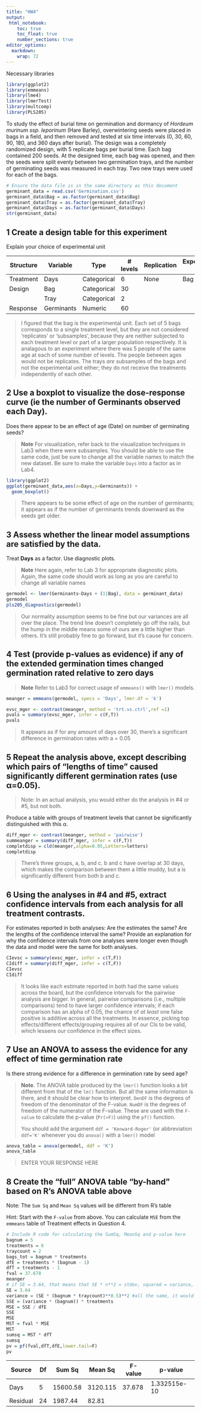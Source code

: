```yaml
---
title: "HW4"
output: 
 html_notebook:
    toc: true
    toc_float: true
    number_sections: true
editor_options: 
  markdown: 
    wrap: 72
---
```


Necessary libraries

```r
library(ggplot2)
library(emmeans)
library(lme4)
library(lmerTest)
library(multcomp)
library(PLS205)
```

To study the effect of burial time on germination and dormancy of
*Hordeum murinum ssp. leporinum* (Hare Barley), overwintering seeds were
placed in bags in a field, and then removed and tested at six time
intervals (0, 30, 60, 90, 180, and 360 days after burial). The design
was a completely randomized design, with 5 replicate bags per burial
time. Each bag contained 200 seeds. At the designed time, each bag was
opened, and then the seeds were split evenly between two germination
trays, and the number of germinating seeds was measured in each tray.
Two new trays were used for each of the bags.

```r
# Ensure the data file is in the same directory as this document
germinant_data = read.csv('Germination.csv')
germinant_data$Bag = as.factor(germinant_data$Bag)
germinant_data$Tray = as.factor(germinant_data$Tray)
germinant_data$Days = as.factor(germinant_data$Days)
str(germinant_data)
```

## 1 Create a design table for this experiment

Explain your choice of experimental unit

| Structure | Variable   | Type        | \# levels | Replication | Experimental Unit |
|------------|------------|------------|------------|------------|-------------|
| Treatment | Days       | Categorical | 6         | None        | Bag               |
| Design    | Bag        | Categorical | 30        |             |                   |
|           | Tray       | Categorical | 2         |             |                   |
| Response  | Germinants | Numeric     | 60        |             |                   |

> I figured that the bag is the experimental unit. Each set of 5 bags
> corresponds to a single treatment level, but they are not considered
> 'replicates' or 'subsamples', because they are neither subjected to
> each treatment level or part of a larger population respectively. It
> is analagous to an experiment where there was 5 people of the same age
> at each of some number of levels. The people between ages would not be
> replicates. The trays *are* subsamples of the bags and not the
> experimental unit either; they do not receive the treatments
> independently of each other.

## 2 Use a boxplot to visualize the dose-response curve (ie the number of Germinants observed each Day).

Does there appear to be an effect of age (Date) on number of germinating
seeds?

> **Note** For visualization, refer back to the visualization techniques
> in Lab3 when there were subsamples. You should be able to use the same
> code, just be sure to change all the variable names to match the new
> dataset. Be sure to make the variable `Days` into a factor as in Lab4.

```r
library(ggplot2)
ggplot(germinant_data,aes(x=Days,y=Germinants)) + 
  geom_boxplot()
```

> There appears to be some effect of age on the number of germinants; it
> appears as if the number of germinants trends downward as the seeds
> get older.

## 3 Assess whether the linear model assumptions are satisfied by the data.

Treat **Days** as a factor. Use diagnostic plots.

> **Note** Here again, refer to Lab 3 for appropriate diagnostic plots.
> Again, the same code should work as long as you are careful to change
> all variable names

```r
germodel <- lmer(Germinants~Days + (1|Bag), data = germinant_data)
germodel
pls205_diagnostics(germodel)
```

> Our normality assumption seems to be fine but our variances are all
> over the place. The trend line doesn't completely go off the rails,
> but the hump in the middle means some of ours are a little higher than
> others. It's still probably fine to go forward, but it's cause for
> concern.

## 4 Test (provide p-values as evidence) if any of the extended germination times changed germination rated relative to zero days

> **Note** Refer to Lab3 for correct usage of `emmeans()` with `lmer()`
> models.

```r
meanger = emmeans(germodel, specs = 'Days', lmer.df = 'k')

evsc_mger <- contrast(meanger, method = 'trt.vs.ctrl',ref =1)
pvals = summary(evsc_mger, infer = c(F,T))
pvals
```

> It appears as if for any amount of days over 30, there's a significant
> difference in germination rates with a = 0.05

## 5 Repeat the analysis above, except describing which pairs of "lengths of time" caused significantly different germination rates (use α=0.05).

> Note: In an actual analysis, you would either do the analysis in #4 or
> #5, but not both.

Produce a table with groups of treatment levels that cannot be
significantly distinguished with this α.

```r
diff_mger <- contrast(meanger, method = 'pairwise')
summeanger = summary(diff_mger, infer = c(F,T))
completdisp = cld(meanger,alpha=0.05,Letters=letters)
completdisp

```

> There's three groups, a, b, and c. b and c have overlap at 30 days,
> which makes the comparison between them a little muddy, but a is
> significantly different from both b and c.

## 6 Using the analyses in #4 and #5, extract confidence intervals from each analysis for all treatment contrasts.

For estimates reported in both analyses: Are the estimates the same? Are
the lengths of the confidence interval the same? Provide an explanation
for why the confidence intervals from one analyses were longer even
though the data and model were the same for both analyses.

```r
CIevsc = summary(evsc_mger, infer = c(T,F))
CIdiff = summary(diff_mger, infer = c(T,F))
CIevsc
CIdiff
```

> It looks like each estimate reported in both had the same values
> across the board, but the confidence intervals for the pairwise
> analysis are bigger. In general, pairwise comparisons (i.e., multiple
> comparisons) tend to have larger confidence intervals; if each
> comparison has an alpha of 0.05, the chance of *at least* one false
> positive is additive across all the treatments. In essence, picking
> top effects/different effects/grouping requires all of our CIs to be
> valid, which lessens our confidence in the effect sizes.

## 7 Use an ANOVA to assess the evidence for any effect of time germination rate

Is there strong evidence for a difference in germination rate by seed
age?

> **Note**. The ANOVA table produced by the `lmer()` function looks a
> bit different from that of the `lm()` function. But all the same
> information is there, and it should be clear how to interpret. `DenDF`
> is the degrees of freedom of the denominator of the F-value. `NumDF`
> is the degrees of freedom of the numerator of the F-value. These are
> used with the `F-value` to calculate the p-value (`Pr(>F)`) using the
> `pf()` function.
>
> You should add the argument `ddf = 'Kenward-Roger'` (or abbreviation
> `ddf='K'` whenever you do `anova()` with a `lmer()` model

```r
anova_table = anova(germodel, ddf = 'K')
anova_table
```

> ENTER YOUR RESPONSE HERE

## 8 Create the "full" ANOVA table "by-hand" based on R's ANOVA table above

Note: The `Sum Sq` and `Mean Sq` values will be different from R's table

Hint: Start with the `F-value` from above. You can calculate `MSE` from
the `emmeans` table of Treatment effects in Question 4.

```r
# Include R code for calculating the SumSq, MeanSq and p-value here
bagnum = 5
treatments = 6
traycount = 2
bags_tot = bagnum * treatments
dfE = treatments * (bagnum - 1)
dfT = treatments - 1
fval = 37.678
meanger
# if SE = 3.64, that means that SE * n**2 = stdev, squared = variance, and so on...
SE = 3.64
variance = (SE * (bagnum * traycount)**0.5)**2 #all the same, it would seem, since the number of samples is the same across all of them.
SSE = (variance * (bagnum)) * treatments
MSE = SSE / dfE
SSE
MSE
MST = fval * MSE
MST
sumsq = MST * dfT
sumsq
pv = pf(fval,dfT,dfE,lower.tail=F)
pv
```

| Source   | Df  | Sum Sq   | Mean Sq  | F-value | p-value      |
|----------|-----|----------|----------|---------|--------------|
| Days     | 5   | 15600.58 | 3120.115 | 37.678  | 1.332515e-10 |
| Residual | 24  | 1987.44  | 82.81    |         |              |
